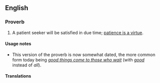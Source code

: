 ==English==

===Proverb===
{{infl|en|proverb|head=[[all]] [[things]] [[come]] [[to]] [[those]] [[who]] [[wait]]}}

# {{dated}} A patient seeker will be satisfied in due time; [[patience is a virtue]].

====Usage notes====
* This version of the proverb is now somewhat dated, the more common form today being ''[[good things come to those who wait]]'' (with ''[[good]]'' instead of ''all'').

====Translations====
{{trans-see|[[good things come to those who wait]]}}